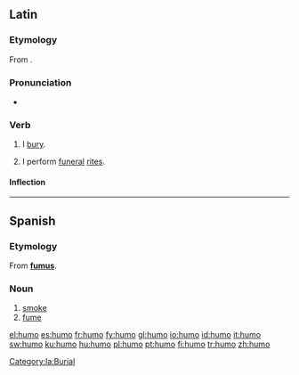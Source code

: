 ==Latin==

===Etymology===
From {{term|humus||soil|lang=la}}.

===Pronunciation===
* {{a|Classical}} {{IPA|/ˈhu.moː/|lang=la}}

===Verb===
{{la-verb|humo|humō|humare|humāre|humavi|humāvī|humatum|humātum}}

# I [[bury]].
# {{figurative}} I perform [[funeral]] [[rites]].

====Inflection====
{{la-conj-1st|hum|humāv|humāt|11=hum|22=humav|33=humat}}

[[Category:la:Burial]]

----

==Spanish==

===Etymology===
From {{L.|es}} '''[[fumus]]'''.

===Noun===
{{es-noun-m}}

# [[smoke]]
# [[fume]]

[[el:humo]]
[[es:humo]]
[[fr:humo]]
[[fy:humo]]
[[gl:humo]]
[[io:humo]]
[[id:humo]]
[[it:humo]]
[[sw:humo]]
[[ku:humo]]
[[hu:humo]]
[[pl:humo]]
[[pt:humo]]
[[fi:humo]]
[[tr:humo]]
[[zh:humo]]